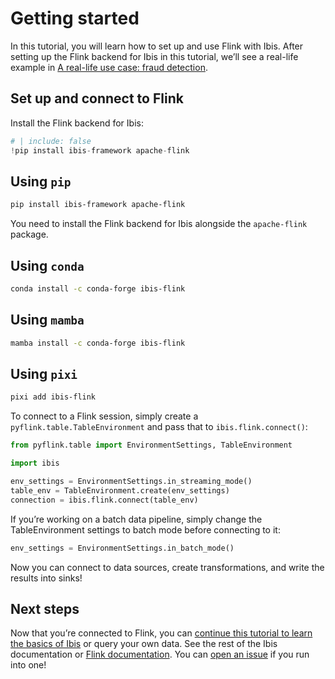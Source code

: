 # Getting started

In this tutorial, you will learn how to set up and use Flink with Ibis. After
setting up the Flink backend for Ibis in this tutorial, we'll see a real-life
example in [A real-life use case: fraud detection](1_single_feature.qmd).

## Set up and connect to Flink

Install the Flink backend for Ibis:
```python
# | include: false
!pip install ibis-framework apache-flink
```

::: {.panel-tabset}

## Using `pip`

```bash
pip install ibis-framework apache-flink
```

::: {.callout-warning}
You need to install the Flink backend for Ibis alongside
the `apache-flink` package.
:::

## Using `conda`

```bash
conda install -c conda-forge ibis-flink
```

## Using `mamba`

```bash
mamba install -c conda-forge ibis-flink
```

## Using `pixi`

```bash
pixi add ibis-flink
```

:::

To connect to a Flink session, simply create a `pyflink.table.TableEnvironment`
and pass that to `ibis.flink.connect()`:

```python
from pyflink.table import EnvironmentSettings, TableEnvironment

import ibis

env_settings = EnvironmentSettings.in_streaming_mode()
table_env = TableEnvironment.create(env_settings)
connection = ibis.flink.connect(table_env)
```

::: {.callout-tip}
If you’re working on a batch data pipeline, simply change the
TableEnvironment settings to batch mode before connecting to it:
```python
env_settings = EnvironmentSettings.in_batch_mode()
```
:::

Now you can connect to data sources, create transformations, and write the
results into sinks!

## Next steps

Now that you're connected to Flink, you can [continue this tutorial to learn the
basics of Ibis](1_single_feature.qmd) or query your own data. See the rest of
the Ibis documentation or
[Flink documentation](https://nightlies.apache.org/flink/flink-docs-stable/). You
can [open an issue](https://github.com/ibis-project/ibis/issues/new/choose) if you
run into one!
